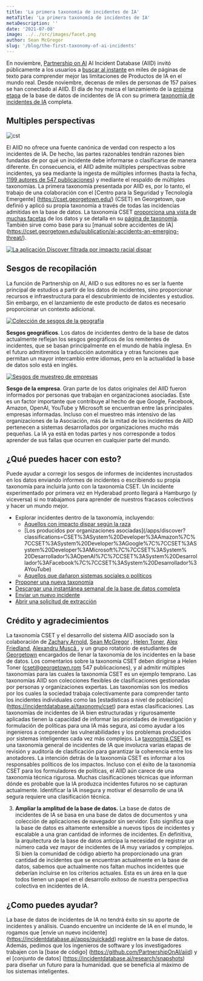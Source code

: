 ```yaml
---
title: 'La primera taxonomía de incidentes de IA'
metaTitle: 'La primera taxonomía de incidentes de IA'
metaDescription: ''
date: '2021-07-08'
image: ../../src/images/facet.png
author: Sean McGregor
slug: '/blog/the-first-taxonomy-of-ai-incidents'
---
```


En noviembre, [Partnership on AI](http://partnershiponai.org/) AI Incident Database (AIID) invitó públicamente a los usuarios a [buscar al instante](/apps/discover) en miles de páginas de texto para comprender mejor las limitaciones de Productos de IA en el mundo real. Desde noviembre, decenas de miles de personas de 157 países se han conectado al AIID. El día de hoy marca el lanzamiento de la [próxima etapa](/research/2-roadmap) de la base de datos de incidentes de IA con su primera [taxonomía de incidentes de IA](/research/4-taxonomias) completa.

## Multiples perspectivas

![cst](../../src/images/cset.png)

El AIID no ofrece una fuente canónica de verdad con respecto a los incidentes de IA. De hecho, las partes razonables tendrán razones bien fundadas de por qué un incidente debe informarse o clasificarse de manera diferente. En consecuencia, el AIID admite múltiples perspectivas sobre incidentes, ya sea mediante la ingesta de múltiples informes (hasta la fecha, [1199 autores de 547 publicaciones](/summaries/leaderboard)) y mediante el respaldo de múltiples taxonomías. La primera taxonomía presentada por AIID es, por lo tanto, el trabajo de una colaboración con el [Centro para la Seguridad y Tecnología Emergente] (https://cset.georgetown.edu/) (CSET) en Georgetown, que definió y aplicó su propia taxonomía a través de todas las incidencias admitidas en la base de datos. La taxonomía CSET [proporciona una vista de muchas facetas](/taxonomy/cset) de los datos y se detalla en su [página de taxonomía](/taxonomy/cset). También sirve como base para su [manual sobre accidentes de IA] (https://cset.georgetown.edu/publication/ai-accidents-an-emerging-threat/).

[![La aplicación Discover filtrada por impacto racial dispar](../../src/images/facet.png)](/apps/discover?classifications=CSET%3AHarm%20Distribution%20Basis%3ARace)

## Sesgos de recopilación

La función de Partnership on AI, AIID o sus editores no es ser la fuente principal de estudios a partir de los datos de incidentes, sino proporcionar recursos e infraestructura para el descubrimiento de incidentes y estudios. Sin embargo, en el lanzamiento de este producto de datos es necesario proporcionar un contexto adicional.

[![Colección de sesgos de la geografía](../../src/images/pie_geography.png)](/taxonomy/cset)

**Sesgos geográficos**. Los datos de incidentes dentro de la base de datos actualmente reflejan los sesgos geográficos de los remitentes de incidentes, que se basan principalmente en el mundo de habla inglesa. En el futuro admitiremos la traducción automática y otras funciones que permitan un mayor intercambio entre idiomas, pero en la actualidad la base de datos solo está en inglés.

[![Sesgos de muestreo de empresas](../../src/images/pie_companies.png)](/taxonomy/cset)

**Sesgo de la empresa**. Gran parte de los datos originales del AIID fueron informados por personas que trabajan en organizaciones asociadas. Este es un factor importante que contribuye al hecho de que Google, Facebook, Amazon, OpenAI, YouTube y Microsoft se encuentran entre las principales empresas informadas. Incluso con el muestreo más intensivo de las organizaciones de la Asociación, más de la mitad de los incidentes de AIID pertenecen a sistemas desarrollados por organizaciones mucho más pequeñas. La IA ya está en todas partes y nos corresponde a todos aprender de sus fallas que ocurren en cualquier parte del mundo.

## ¿Qué puedes hacer con esto?

Puede ayudar a corregir los sesgos de informes de incidentes incrustados en los datos enviando informes de incidentes o escribiendo su propia taxonomía para incluirla junto con la taxonomía CSET. Un incidente experimentado por primera vez en Hyderabad pronto llegará a Hamburgo (y viceversa) si no trabajamos para aprender de nuestros fracasos colectivos y hacer un mundo mejor.

- Explorar incidentes dentro de la taxonomía, incluyendo:
    - [Aquellos con impacto dispar según la raza](/apps/discover?classifications=CSET%3AHarm%20Distribution%20Basis%3ARace)
    - [Los producidos por organizaciones asociadas](/apps/discover?classifications=CSET%3ASystem%20Developer%3AAmazon%7C%7CCSET%3ASystem%20Developer%3AGoogle%7C%7CCSET%3ASystem%20Developer%3AMicrosoft%7C%7CCSET%3ASystem% 20Desarrollador%3AOpenAI%7C%7CCSET%3ASystem%20Desarrollador%3AFacebook%7C%7CCSET%3ASystem%20Desarrollador%3AYouTube)
    - [Aquellos que dañaron sistemas sociales o políticos](/apps/discover?classifications=CSET%3AHarm%20Type%3AHarm%20to%20social%20or%20politic%20systems)
- [Proponer una nueva taxonomía](/contacto)
- [Descargar una instantánea semanal de la base de datos completa](/research/snapshots)
- [Enviar un nuevo incidente](/apps/submit)
- [Abrir una solicitud de extracción](https://github.com/PartnershipOnAI/aiid)

## Crédito y agradecimientos

La taxonomía CSET y el desarrollo del sistema AIID asociado son la colaboración de [Zachary Arnold](https://cset.georgetown.edu/staff/zachary-arnold/), [Sean McGregor](https://seanbmcgregor.com/) , [Helen Toner](https://cset.georgetown.edu/staff/helen-toner/), [Alex Friedland](https://cset.georgetown.edu/staff/alex-friedland/), [Alexandru Muscă ](https://github.com/alexmcode), y un grupo rotatorio de estudiantes de [Georgetown](https://www.georgetown.edu/) encargados de llenar la taxonomía de los incidentes en la base de datos. Los comentarios sobre la taxonomía CSET deben dirigirse a Helen Toner (cset@georgetown.rom 547 publicaciones), y al admitir múltiples taxonomías para las cuales la taxonomía CSET es un ejemplo temprano. Las taxonomías AIID son colecciones flexibles de clasificaciones gestionadas por personas y organizaciones expertas. Las taxonomías son los medios por los cuales la sociedad trabaja colectivamente para comprender tanto los incidentes individuales como las [estadísticas a nivel de población] (https://incidentdatabase.ai/taxonomy/cset) para estas clasificaciones. Las taxonomías de incidentes de IA bien estructuradas y rigurosamente aplicadas tienen la capacidad de informar las prioridades de investigación y formulación de políticas para una IA más segura, así como ayudar a los ingenieros a comprender las vulnerabilidades y los problemas producidos por sistemas inteligentes cada vez más complejos.
La [taxonomía CSET](https://incidentdatabase.ai/taxonomy/cset) es una taxonomía general de incidentes de IA que involucra varias etapas de revisión y auditoría de clasificación para garantizar la coherencia entre los anotadores. La intención detrás de la taxonomía CSET es informar a los responsables políticos de los impactos. Incluso con el éxito de la taxonomía CSET para los formuladores de políticas, el AIID aún carece de una taxonomía técnica rigurosa. Muchas clasificaciones técnicas que informan dónde es probable que la IA produzca incidentes futuros no se capturan actualmente. Identificar la IA insegura y motivar el desarrollo de una IA segura requiere una clasificación técnica.

3. **Ampliar la amplitud de la base de datos.** La base de datos de incidentes de IA se basa en una base de datos de documentos y una colección de aplicaciones de navegador sin servidor. Esto significa que la base de datos es altamente extensible a nuevos tipos de incidentes y escalable a una gran cantidad de informes de incidentes. En definitiva, la arquitectura de la base de datos anticipa la necesidad de registrar un número cada vez mayor de incidentes de IA muy variados y complejos. Si bien la comunidad de código abierto ha proporcionado una gran cantidad de incidentes que se encuentran actualmente en la base de datos, sabemos que actualmente nos faltan muchos incidentes que deberían incluirse en los criterios actuales. Esta es un área en la que todos tienen un papel en el desarrollo exitoso de nuestra perspectiva colectiva en incidentes de IA.

## ¿Como puedes ayudar?

La base de datos de incidentes de IA no tendrá éxito sin su aporte de incidentes y análisis. Cuando encuentre un incidente de IA en el mundo, le rogamos que [envíe un nuevo incidente] (https://incidentdatabase.ai/apps/quickadd) registre en la base de datos. Además, pedimos que los ingenieros de software y los investigadores trabajen con la [base de código] (https://github.com/PartnershipOnAI/aiid) y el [conjunto de datos] (https://incidentdatabase.ai/research/snapshots) para diseñar un futuro para la humanidad. que se beneficia al máximo de los sistemas inteligentes.